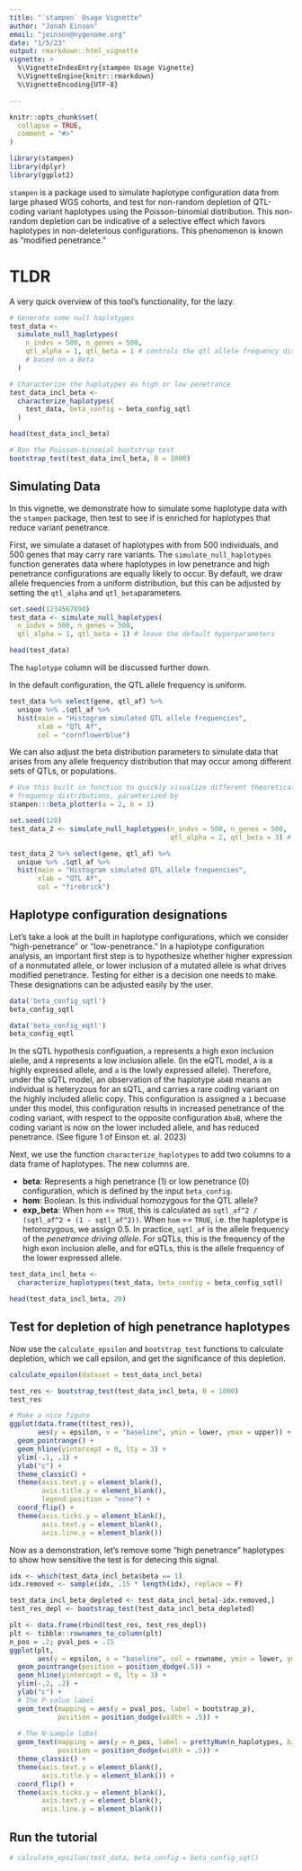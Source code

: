```yaml
---
title: "`stampen` Usage Vignette"
author: "Jonah Einson"
email: "jeinson@nygenome.org"
date: "1/5/23"
output: rmarkdown::html_vignette
vignette: >
  %\VignetteIndexEntry{stampen Usage Vignette}
  %\VignetteEngine{knitr::rmarkdown}
  %\VignetteEncoding{UTF-8}

---
```




```r
knitr::opts_chunk$set(
  collapse = TRUE,
  comment = "#>"
)
```

```r
library(stampen)
library(dplyr)
library(ggplot2)
```

`stampen` is a package used to simulate haplotype configuration data from large
phased WGS cohorts, and test for non-random depletion of QTL-coding variant 
haplotypes using the Poisson-binomial distribution. This non-random depletion 
can be indicative of a selective effect which favors haplotypes in 
non-deleterious configurations. This phenomenon is known as "modified 
penetrance."

# TLDR

A very quick overview of this tool's functionality, for the lazy.
```r
# Generate some null haplotypes
test_data <- 
  simulate_null_haplotypes(
    n_indvs = 500, n_genes = 500, 
    qtl_alpha = 1, qtl_beta = 1 # controls the qtl allele frequency distribution
    # based on a Beta
  )

# Characterize the haplotypes as high or low penetrance
test_data_incl_beta <- 
  characterize_haplotypes(
    test_data, beta_config = beta_config_sqtl
  )

head(test_data_incl_beta)

# Run the Poisson-binomial bootstrap test
bootstrap_test(test_data_incl_beta, B = 1000)
```


## Simulating Data

In this vignette, we demonstrate how to simulate some haplotype data with the
`stampen` package, then test to see if is enriched for haplotypes that reduce
variant penetrance.


First, we simulate a dataset of haplotypes with from 500 individuals, and 500 
genes that may carry rare variants. The `simulate_null_haplotypes` function generates data where haplotypes in low penetrance and high penetrance configurations are equally likely to occur. By default, we draw allele frequencies from a uniform distribution, but this can be adjusted by setting the `qtl_alpha` and `qtl_beta`parameters. 

```r
set.seed(1234567890)
test_data <- simulate_null_haplotypes(
  n_indvs = 500, n_genes = 500, 
  qtl_alpha = 1, qtl_beta = 1) # leave the default hyperparameters
```

```r
head(test_data)
```

The `haplotype` column will be discussed further down. 

In the default configuration, the QTL allele frequency is uniform. 
```r
test_data %>% select(gene, qtl_af) %>% 
  unique %>% .$qtl_af %>% 
  hist(main = "Histogram simulated QTL allele frequencies", 
       xlab = "QTL Af", 
       col = "cornflowerblue")
```

We can also adjust the beta distribution parameters to simulate data that 
arises from any allele frequency distribution that may occur among different 
sets of QTLs, or populations. 

```r
# Use this built in function to quickly visualize different theoretical allele 
# frequency distributions, paramterized by 
stampen:::beta_plotter(a = 2, b = 3)
```

```r
set.seed(128)
test_data_2 <- simulate_null_haplotypes(n_indvs = 500, n_genes = 500, 
                                        qtl_alpha = 2, qtl_beta = 3) # new hps

test_data_2 %>% select(gene, qtl_af) %>% 
  unique %>% .$qtl_af %>% 
  hist(main = "Histogram simulated QTL allele frequencies", 
       xlab = "QTL Af", 
       col = "firebrick")
```

## Haplotype configuration designations

Let's take a look at the built in haplotype configurations, which we consider "high-penetrance" or "low-penetrance." In a haplotype configuration analysis, an important first step is to hypothesize whether higher expression of a nonmutated allele, or lower inclusion of a mutated allele is what drives modified penetrance. Testing for either is a decision one needs to make. These designations can be adjusted easily by the user. 

```r
data('beta_config_sqtl')
beta_config_sqtl
```

```r
data('beta_config_eqtl')
beta_config_eqtl
```

In the sQTL hypothesis configuation, `a` represents a high exon inclusion alelle, and `A` represents a low inclusion allele. (In the eQTL model, `A` is a highly expressed allele, and `a` is the lowly expressed allele). Therefore, under the sQTL model, an observation of the haplotype `abAB` means an individual is heteryzous for an sQTL, and carries a rare coding variant on the highly included allelic copy. This configuration is assigned a `1` becuase under this model, this configuration results in increased penetrance of the coding variant, with respect to the opposite configuration `AbaB`, where the coding variant is now on the lower included allele, and has reduced penetrance. (See figure 1 of Einson et. al. 2023)

Next, we use the function `characterize_haplotypes` to add two columns to a data frame of haplotypes. The new columns are.

- **beta**: Represents a high penetrance (1) or low penetrance (0) configuration, which is defined by the input `beta_config`. 
- **hom**: Boolean. Is this individual homozygous for the QTL allele?
- **exp_beta**: When hom == `TRUE`, this is calculated as `sqtl_af^2 / (sqtl_af^2 + (1 - sqtl_af^2))`. When `hom` == `TRUE`, i.e. the haplotype is hetorozygous, we assign 0.5. In practice, `sqtl_af` is the allele frequency of the *penetrance driving allele*. For sQTLs, this is the frequency of the high exon inclusion alelle, and for eQTLs, this is the allele frequency of the lower expressed allele. 

```r
test_data_incl_beta <- 
  characterize_haplotypes(test_data, beta_config = beta_config_sqtl)

head(test_data_incl_beta, 20)
```

## Test for depletion of high penetrance haplotypes
Now use the `calculate_epsilon` and `bootstrap_test` functions to calculate depletion, which we call epsilon, and get the significance of this depletion. 

```r
calculate_epsilon(dataset = test_data_incl_beta)
```

```r
test_res <- bootstrap_test(test_data_incl_beta, B = 1000)
test_res
```

```r
# Make a nice figure
ggplot(data.frame(t(test_res)), 
       aes(y = epsilon, x = "baseline", ymin = lower, ymax = upper)) + 
  geom_pointrange() + 
  geom_hline(yintercept = 0, lty = 3) + 
  ylim(-.1, .1) + 
  ylab("ε") +
  theme_classic() +
  theme(axis.text.y = element_blank(),
        axis.title.y = element_blank(),
        legend.position = "none") +
  coord_flip() +
  theme(axis.ticks.y = element_blank(),
        axis.text.y = element_blank(),
        axis.line.y = element_blank())
```

Now as a demonstration, let's remove some "high penetrance" haplotypes to show how sensitive the test is for detecing this signal. 

```r
idx <- which(test_data_incl_beta$beta == 1)
idx.removed <- sample(idx, .15 * length(idx), replace = F)

test_data_incl_beta_depleted <- test_data_incl_beta[-idx.removed,]
test_res_depl <- bootstrap_test(test_data_incl_beta_depleted)
```

```r
plt <- data.frame(rbind(test_res, test_res_depl))
plt <- tibble::rownames_to_column(plt)
n_pos = .2; pval_pos = .15
ggplot(plt,
       aes(y = epsilon, x = "baseline", col = rowname, ymin = lower, ymax = upper)) + 
  geom_pointrange(position = position_dodge(.5)) + 
  geom_hline(yintercept = 0, lty = 3) + 
  ylim(-.2, .2) + 
  ylab("ε") +
  # The P-value label
  geom_text(mapping = aes(y = pval_pos, label = bootstrap_p),
            position = position_dodge(width = .5)) +
  
  # The N-sample label
  geom_text(mapping = aes(y = n_pos, label = prettyNum(n_haplotypes, big.mark = ",")),
            position = position_dodge(width = .5)) +
  theme_classic() +
  theme(axis.text.y = element_blank(),
        axis.title.y = element_blank()) +
  coord_flip() +
  theme(axis.ticks.y = element_blank(),
        axis.text.y = element_blank(),
        axis.line.y = element_blank())
```


## Run the tutorial 


```r
# calculate_epsilon(test_data, beta_config = beta_config_sqtl)
```


